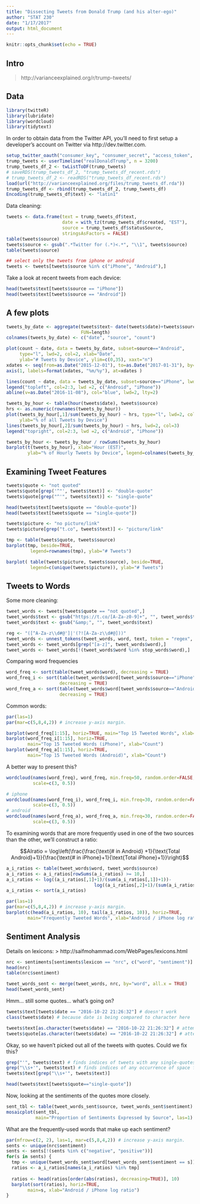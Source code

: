 ```yaml
---
title: "Dissecting Tweets from Donald Trump (and his alter-ego)"
author: "STAT 230"
date: "1/17/2017"
output: html_document
---
```


```r
knitr::opts_chunk$set(echo = TRUE)
```

## Intro

> http://varianceexplained.org/r/trump-tweets/


## Data

```r
library(twitteR)
library(lubridate)
library(wordcloud)
library(tidytext)
```


In order to obtain data from the Twitter API, you'll need to first setup a developer's account on Twitter via http://dev.twitter.com. 

```r
setup_twitter_oauth("consumer_key", "consumer_secret", "access_token", "access_secret")
trump_tweets <- userTimeline("realDonaldTrump", n = 3200)
trump_tweets_df_2 <- twListToDF(trump_tweets)
# saveRDS(trump_tweets_df_2, "trump_tweets_df_recent.rds")
# trump_tweets_df_2 <- readRDS("trump_tweets_df_recent.rds")
load(url("http://varianceexplained.org/files/trump_tweets_df.rda"))
trump_tweets_df <- rbind(trump_tweets_df_2, trump_tweets_df)
Encoding(trump_tweets_df$text) <- "latin1"
```

Data cleaning:

```r
tweets <- data.frame(text = trump_tweets_df$text,
                     date = with_tz(trump_tweets_df$created, "EST"),
                     source = trump_tweets_df$statusSource,
                     stringsAsFactors = FALSE)
table(tweets$source)
tweets$source <- gsub(".*Twitter for (.*)<.*", "\\1", tweets$source) 
table(tweets$source)

## select only the tweets from iphone or android
tweets <- tweets[tweets$source %in% c("iPhone", "Android"),]
```

Take a look at recent tweets from each device:

```r
head(tweets$text[tweets$source == "iPhone"])
head(tweets$text[tweets$source == "Android"])

```


## A few plots

```r
tweets_by_date <- aggregate(tweets$text~ date(tweets$date)+tweets$source,
                            FUN=length)
colnames(tweets_by_date) <- c("date", "source", "count")

plot(count ~ date, data = tweets_by_date, subset=source=="Android",
     type="l", lwd=2, col=2, xlab="Date",
     ylab="# Tweets by Device", ylim=c(0,35), xaxt="n")
xdates <- seq(from=as.Date("2015-12-01"), to=as.Date("2017-01-31"), by="months")
axis(1, labels=format(xdates, "%m/%y"), at=xdates )

lines(count ~ date, data = tweets_by_date, subset=source=="iPhone", lwd=2, col=3)
legend("topleft", col=2:3, lwd =2, c("Android", "iPhone"))
abline(v=as.Date("2016-11-08"), col="blue", lwd=2, lty=2)
```


```r
tweets_by_hour <- table(hour(tweets$date), tweets$source)
hrs <- as.numeric(rownames(tweets_by_hour))
plot(tweets_by_hour[,1]/sum(tweets_by_hour) ~ hrs, type="l", lwd=2, col=2, xlab="Hour",
     ylab="% of all Tweets by Device")
lines(tweets_by_hour[,2]/sum(tweets_by_hour) ~ hrs, lwd=2, col=3)
legend("topright", col=2:3, lwd =2, c("Android", "iPhone"))
```


```r
tweets_by_hour <- tweets_by_hour / rowSums(tweets_by_hour)
barplot(t(tweets_by_hour), xlab="Hour (EST)", 
        ylab="% of Hourly Tweets by Device", legend=colnames(tweets_by_hour))
```

## Examining Tweet Features

```r
tweets$quote <- "not quoted"
tweets$quote[grep('^"', tweets$text)] <- "double-quote"
tweets$quote[grep("^'", tweets$text)] <- "single-quote"

head(tweets$text[tweets$quote == "double-quote"])
head(tweets$text[tweets$quote == "single-quote"])

tweets$picture <- "no picture/link"
tweets$picture[grep("t.co", tweets$text)] <- "picture/link"
```

```r
tmp <- table(tweets$quote, tweets$source)
barplot(tmp, beside=TRUE,
         legend=rownames(tmp), ylab="# Tweets")

```

```r
barplot( table(tweets$picture, tweets$source), beside=TRUE,
         legend=c(unique(tweets$picture)), ylab="# Tweets")
```


## Tweets to Words

Some more cleaning:

```r
tweet_words <- tweets[tweets$quote == "not quoted",]
tweet_words$text <- gsub("https://t.co/[A-Za-z0-9]+", "", tweet_words$text)
tweet_words$text <- gsub("&amp;", "", tweet_words$text)

reg <- "([^A-Za-z\\d#@']|'(?![A-Za-z\\d#@]))"
tweet_words <- unnest_tokens(tweet_words, word, text, token = "regex", pattern = reg)
tweet_words <- tweet_words[grep("[a-z]", tweet_words$word),]
tweet_words <- tweet_words[!(tweet_words$word %in% stop_words$word),]
```


Comparing word frequencies

```r
word_freq <- sort(table(tweet_words$word), decreasing = TRUE)
word_freq_i <- sort(table(tweet_words$word[tweet_words$source=="iPhone"]),
                    decreasing = TRUE)
word_freq_a <- sort(table(tweet_words$word[tweet_words$source=="Android"]),
                    decreasing = TRUE)
```

Common words:

```r
par(las=1)
par(mar=c(5,8,4,2)) # increase y-axis margin.

barplot(word_freq[1:15], horiz=TRUE, main="Top 15 Tweeted Words", xlab="Count")
barplot(word_freq_i[1:15], horiz=TRUE, 
        main="Top 15 Tweeted Words (iPhone)", xlab="Count")
barplot(word_freq_a[1:15], horiz=TRUE, 
        main="Top 15 Tweeted Words (Android)", xlab="Count")
```

A better way to present this?

```r
wordcloud(names(word_freq), word_freq, min.freq=50, random.order=FALSE,
          scale=c(3, 0.5))
```


```r
# iphone
wordcloud(names(word_freq_i), word_freq_i, min.freq=30, random.order=FALSE,
          scale=c(3, 0.5))
# android
wordcloud(names(word_freq_a), word_freq_a, min.freq=30, random.order=FALSE,
          scale=c(3, 0.5))
```


To examining words that are more frequently used in one of the two sources than the other, we'll construct a ratio: 

$$AIratio = \log\left(\frac{\frac{\text{# in Android} +1}{\text{Total Android}+1}}{\frac{\text{# in iPhone}+1}{\text{Total iPhone}+1}}\right)$$

```r
a_i_ratios <- table(tweet_words$word, tweet_words$source)
a_i_ratios <- a_i_ratios[rowSums(a_i_ratios) >= 10,]  
a_i_ratios <- log((a_i_ratios[,1]+1)/(sum(a_i_ratios[,1])+1))-
                                 log((a_i_ratios[,2]+1)/(sum(a_i_ratios[,2])+1))
a_i_ratios <- sort(a_i_ratios)

par(las=1)
par(mar=c(5,8,4,2)) # increase y-axis margin.
barplot(c(head(a_i_ratios, 10), tail(a_i_ratios, 10)), horiz=TRUE, 
        main="Frequently Tweeted Words", xlab="Android / iPhone log ratio")

```


## Sentiment Analysis

Details on lexicons:
> http://saifmohammad.com/WebPages/lexicons.html 

```r
nrc <- sentiments[sentiments$lexicon == "nrc", c("word", "sentiment")]
head(nrc)
table(nrc$sentiment)
```


```r
tweet_words_sent <- merge(tweet_words, nrc, by="word", all.x = TRUE)
head(tweet_words_sent)
```

Hmm... still some quotes... what's going on?

```r
tweets$text[tweets$date == "2016-10-22 21:26:32"] # doesn't work
class(tweets$date) # because date is being compared to character here

tweets$text[as.character(tweets$date) == "2016-10-22 21:26:32"] # attempt 2
tweets$quote[as.character(tweets$date) == "2016-10-22 21:26:32"] # attempt 2

```
Okay, so we haven't picked out all of the tweets with quotes. Could we fix this?


```r
grep("'", tweets$text) # finds indices of tweets with any single-quotes
grep("\\s+'", tweets$text) # finds indices of any occurrence of space followed by '
tweets$text[grep("\\s+'", tweets$text)]
```

```r
head(tweets$text[tweets$quote=="single-quote"])
```

Now, looking at the sentiments of the quotes more closely.

```r
sent_tbl <- table(tweet_words_sent$source, tweet_words_sent$sentiment)
mosaicplot(sent_tbl,
           main="Proportion of Sentiments Expressed by Source", las=1)
```

What are the frequently-used words that make up each sentiment?

```r
par(mfrow=c(2, 2), las=1, mar=c(5,8,4,2)) # increase y-axis margin.
sents <- unique(nrc$sentiment)
sents <- sents[!(sents %in% c("negative", "positive"))]
for(s in sents) {
  tmp <- unique(tweet_words_sent$word[tweet_words_sent$sentiment == s])
  ratios <- a_i_ratios[names(a_i_ratios) %in% tmp]
  
  ratios <- head(ratios[order(abs(ratios), decreasing=TRUE)], 10)
  barplot(sort(ratios), horiz=TRUE, 
        main=s, xlab="Android / iPhone log ratio")  
}

```

